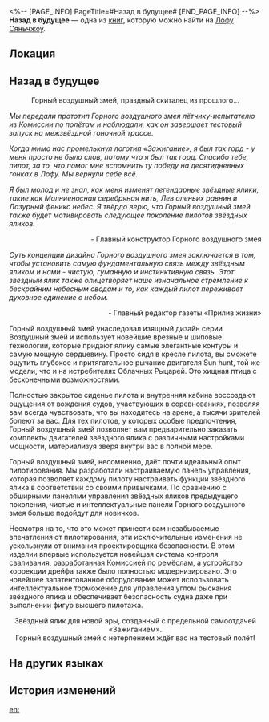<%-- [PAGE_INFO]
PageTitle=#Назад в будущее#
[END_PAGE_INFO] --%>
{{Дополнить}}
{{Книга Инфобокс
|id           = 117
|partIds      = 190259
|Название     = 
|Изображение  = Иконка Пергамент Сяньчжоу.png
|Мир          = Лофу Сяньчжоу
|Томов        = 1
|Автор        = <!--нужно добавить-->
|Описание     = Новая реклама гражданских звёздных яликов, запущенная брендом яликов Сяньчжоу «Зажигание».
|Том1         = {{tx}}
|Источник1    = {{tx|Отсутствует источник}}
|Персонажи    = 
|Фракции      = 
}}
'''Назад в будущее''' — одна из [[Книги|книг]], которую можно найти на [[Лофу Сяньчжоу]].

==Локация==
{{Отметка карты|<!--название карты-->|<!--id отметки-->}}

==Назад в будущее==
<div align="center">Горный воздушный змей, праздный скиталец из прошлого...</div>

''Мы передали прототип Горного воздушного змея лётчику-испытателю из Комиссии по полётам и наблюдали, как он завершает тестовый запуск на межзвёздной гоночной трассе.''

''Когда мимо нас промелькнул логотип «Зажигание», я был так горд - у меня просто не было слов, потому что я был так горд. Спасибо тебе, пилот, за то, что помог мне вспомнить ту победу на десятидневных гонках в Лофу. Мы вернули себе всё.''

''Я был молод и не знал, как меня изменят легендарные звёздные ялики, такие как Молниеносная серебряная нить, Лев оленьих равнин и Лазурный феникс небес. Я твёрдо верю, что Горный воздушный змей также будет мотивировать следующее поколение пилотов звёздных яликов.''<br /><div align="right"> - Главный конструктор Горного воздушного змея</div>

''Суть концепции дизайна Горного воздушного змея заключается в том, чтобы установить самую фундаментальную связь между звёздным яликом и нами - чистую, гуманную и инстинктивную связь. Этот звёздный ялик также олицетворяет наше изначальное стремление к бескрайним небесным сводам и то, как каждый пилот переживает духовное единение с небом.''<br /><div align="right"> - Главный редактор газеты «Прилив жизни»</div>

Горный воздушный змей унаследовал изящный дизайн серии Воздушный змей и использует новейшие врезные и шиповые технологии, которые придают ялику самые элегантные контуры и самую мощную сердцевину. Просто сидя в кресле пилота, вы сможете ощутить глубокое и притягательное рычание двигателя Sun hunt, той же модели, что и на истребителях Облачных Рыцарей. Это хищная птица с бесконечными возможностями.

Полностью закрытое сиденье пилота и внутренняя кабина воссоздают ощущения от вождения судов, участвующих в соревнованиях, позволяя вам всегда чувствовать, что вы находитесь на арене, а тысячи зрителей болеют за вас. Для тех пилотов, у которых особые предпочтения, Горный воздушный змей позволяет вам предварительно заказать комплекты двигателей звёздного ялика с различными настройками мощности, материализуя зверя внутри вас в полной мере.

Горный воздушный змей, несомненно, даёт почти идеальный опыт пилотирования. Мы разработали настраиваемую панель управления, которая позволяет каждому пилоту настраивать функции звёздного ялика в соответствии со своими привычками. По сравнению с обширными панелями управления звёздных яликов предыдущего поколения, чистые и интеллектуальные панели Горного воздушного змея больше подойдут для новичков.

Несмотря на то, что это может принести вам незабываемые впечатления от пилотирования, эти исключительные изменения не ускользнули от внимания проектировщика безопасности. В этом изделии впервые используется новейшая система контроля сваливания, разработанная Комиссией по ремёслам, а устройство коррекции дрейфа также было полностью модернизировано. Это новейшее запатентованное оборудование может использовать интеллектуальное торможение для управления углом рыскания звёздного ялика и обеспечивает безопасность судна даже при выполнении фигур высшего пилотажа.

<div align="center">Звёздный ялик для новой эры, созданный с предельной самоотдачей «Зажиганием».<br />
Горный воздушный змей с нетерпением ждёт вас на тестовый полёт!</div>

==На других языках==
{{На других языках
|en   = Back to the Future
|zhs  = 回到未来
|zht  = 回到未來
|ja   = バック・トゥ・ザ・未来
|ko   = 미래로의 귀환
|es   = Retorno al futuro
|fr   = Retour vers le futur
|ru   = Назад в будущее
|th   = กลับสู่อนาคต
|vi   = Về Đến Tương Lai
|de   = Rückkehr in die Zukunft
|id   = Kembali ke Masa Depan
|pt   = Retorno para o Futuro
}}

==История изменений==
{{История изменений|3.5}}

[[en:]]